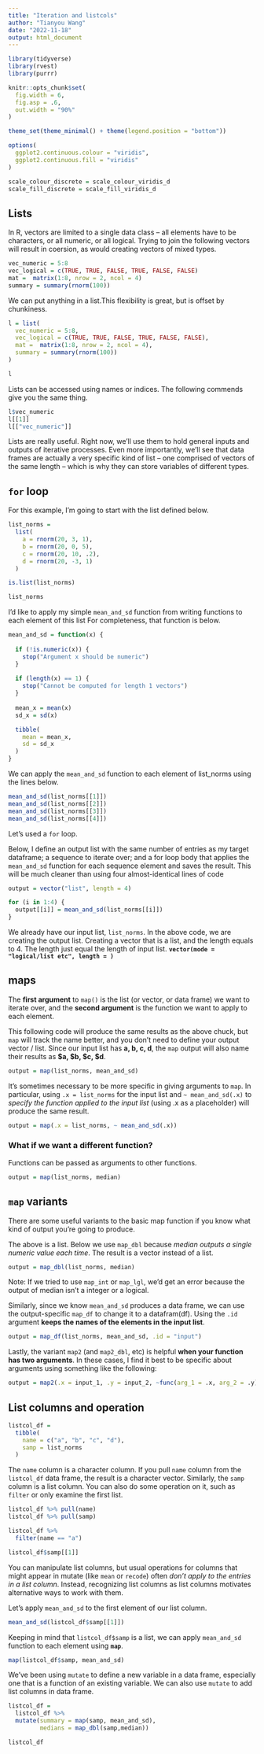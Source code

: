 ```yaml
---
title: "Iteration and listcols"
author: "Tianyou Wang"
date: "2022-11-18"
output: html_document
---
```


```r
library(tidyverse)
library(rvest)
library(purrr)

knitr::opts_chunk$set(
  fig.width = 6,
  fig.asp = .6,
  out.width = "90%"
)

theme_set(theme_minimal() + theme(legend.position = "bottom"))

options(
  ggplot2.continuous.colour = "viridis",
  ggplot2.continuous.fill = "viridis"
)

scale_colour_discrete = scale_colour_viridis_d
scale_fill_discrete = scale_fill_viridis_d
```


## Lists

In R, vectors are limited to a single data class – all elements have to be characters, or all numeric, or all logical. Trying to join the following vectors will result in coersion, as would creating vectors of mixed types.

```r
vec_numeric = 5:8
vec_logical = c(TRUE, TRUE, FALSE, TRUE, FALSE, FALSE)
mat =  matrix(1:8, nrow = 2, ncol = 4)
summary = summary(rnorm(100))
```

We can put anything in a list.This flexibility is great, but is offset by chunkiness. 

```r
l = list(
  vec_numeric = 5:8,
  vec_logical = c(TRUE, TRUE, FALSE, TRUE, FALSE, FALSE),
  mat =  matrix(1:8, nrow = 2, ncol = 4),
  summary = summary(rnorm(100))
)

l
```

Lists can be accessed using names or indices. The following commends give you the same thing.

```r
l$vec_numeric
l[[1]]
l[["vec_numeric"]]
```

Lists are really useful. Right now, we’ll use them to hold general inputs and outputs of iterative processes. Even more importantly, we’ll see that data frames are actually a very specific kind of list – one comprised of vectors of the same length – which is why they can store variables of different types.



## `for` loop

For this example, I’m going to start with the list defined below.

```r
list_norms = 
  list(
    a = rnorm(20, 3, 1),
    b = rnorm(20, 0, 5),
    c = rnorm(20, 10, .2),
    d = rnorm(20, -3, 1)
  )

is.list(list_norms)
```

```r
list_norms
```

I’d like to apply my simple `mean_and_sd` function from writing functions to each element of this list For completeness, that function is below.

```r
mean_and_sd = function(x) {
  
  if (!is.numeric(x)) {
    stop("Argument x should be numeric")
  } 
  
  if (length(x) == 1) {
    stop("Cannot be computed for length 1 vectors")
  }
  
  mean_x = mean(x)
  sd_x = sd(x)

  tibble(
    mean = mean_x, 
    sd = sd_x
  )
}
```

We can apply the `mean_and_sd` function to each element of list_norms using the lines below.

```r
mean_and_sd(list_norms[[1]])
mean_and_sd(list_norms[[2]])
mean_and_sd(list_norms[[3]])
mean_and_sd(list_norms[[4]])
```

Let's used a `for` loop.

Below, I define an output list with the same number of entries as my target dataframe; a sequence to iterate over; and a for loop body that applies the `mean_and_sd` function for each sequence element and saves the result. This will be much cleaner than using four almost-identical lines of code

```r
output = vector("list", length = 4)

for (i in 1:4) {
  output[[i]] = mean_and_sd(list_norms[[i]])
}
```

We already have our input list, `list_norms`. In the above code, we are creating the output list. Creating a vector that is a list, and the length equals to 4. The length just equal the length of input list. **`vector(mode = "logical/list etc", length = )`**


## maps

The **first argument** to `map()` is the list (or vector, or data frame) we want to iterate over, and the **second argument** is the function we want to apply to each element.

This following code will produce the same results as the above chuck, but `map` will track the name better, and you don't need to define your output vector / list. Since our input list has **a, b, c, d**, the `map` output will also name their results as **$a, $b, $c, $d**.

```r
output = map(list_norms, mean_and_sd)
```

It’s sometimes necessary to be more specific in giving arguments to `map`. In particular, using `.x = list_norms` for the input list and `~ mean_and_sd(.x)` to *specify the function applied to the input list* (using .x as a placeholder) will produce the same result.

```r
output = map(.x = list_norms, ~ mean_and_sd(.x))
```

### What if we want a different function? 
Functions can be passed as arguments to other functions. 

```r
output = map(list_norms, median)
```

## `map` variants

There are some useful variants to the basic map function if you know what kind of output you’re going to produce. 

The above is a list. Below we use `map_dbl` because *median outputs a single numeric value each time*. The result is a vector instead of a list. 
```r
output = map_dbl(list_norms, median)
```
Note: If we tried to use `map_int` or `map_lgl`, we’d get an error because the output of median isn’t a integer or a logical. 

Similarly, since we know `mean_and_sd` produces a data frame, we can use the output-specific `map_df` to change it to a datafram(df). Using the `.id` argument **keeps the names of the elements in the input list**.

```r
output = map_df(list_norms, mean_and_sd, .id = "input")
```

Lastly, the variant `map2` (and `map2_dbl`, etc) is helpful **when your function has two arguments**. In these cases, I find it best to be specific about arguments using something like the following:

```r
output = map2(.x = input_1, .y = input_2, ~func(arg_1 = .x, arg_2 = .y))
```

## List columns and operation

```r
listcol_df = 
  tibble(
    name = c("a", "b", "c", "d"),
    samp = list_norms
  )
```

The `name` column is a character column. If you pull `name` column from the `listcol_df` data frame, the result is a character vector. Similarly, the `samp` column is a list column. You can also do some operation on it, such as `filter` or only examine the first list.

```r
listcol_df %>% pull(name)
listcol_df %>% pull(samp)

listcol_df %>% 
  filter(name == "a")

listcol_df$samp[[1]]
```


You can manipulate list columns, but usual operations for columns that might appear in mutate (like `mean` or `recode`) often *don’t apply to the entries in a list column*. Instead, recognizing list columns as list columns motivates alternative ways to work with them.

Let’s apply `mean_and_sd` to the first element of our list column.

```r
mean_and_sd(listcol_df$samp[[1]])
```

Keeping in mind that `listcol_df$samp` is a list, we can apply `mean_and_sd` function to each element using **`map`**.

```r
map(listcol_df$samp, mean_and_sd)
```

We’ve been using `mutate` to define a new variable in a data frame, especially one that is a function of an existing variable. We can also use `mutate` to add list columns in data frame. 

```r
listcol_df = 
  listcol_df %>% 
  mutate(summary = map(samp, mean_and_sd),
         medians = map_dbl(samp,median))

listcol_df
```




